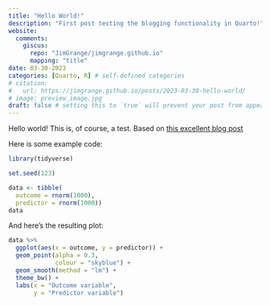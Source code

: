 ```yaml
---
title: "Hello World!"
description: "First post testing the blogging functionality in Quarto!"
website:
  comments:
    giscus:
      repo: "JimGrange/jimgrange.github.io"
      mapping: "title"
date: 03-30-2023
categories: [Quarto, R] # self-defined categories
# citation: 
#   url: https://jimgrange.github.io/posts/2023-03-30-hello-world/
# image: preview_image.jpg
draft: false # setting this to `true` will prevent your post from appearing on your listing page until you're ready
---
```


Hello world! This is, of course, a test. Based on [this excellent blog post](https://samanthacsik.github.io/posts/2022-10-24-quarto-blogs/)

Here is some example code:

```r
library(tidyverse)

set.seed(123)

data <- tibble(
  outcome = rnorm(1000), 
  predictor = rnorm(1000))
data
```

And here's the resulting plot:

```r
data %>% 
  ggplot(aes(x = outcome, y = predictor)) + 
  geom_point(alpha = 0.3, 
             colour = "skyblue") + 
  geom_smooth(method = "lm") + 
  theme_bw() + 
  labs(x = "Outcome variable", 
       y = "Predictor variable")
```
